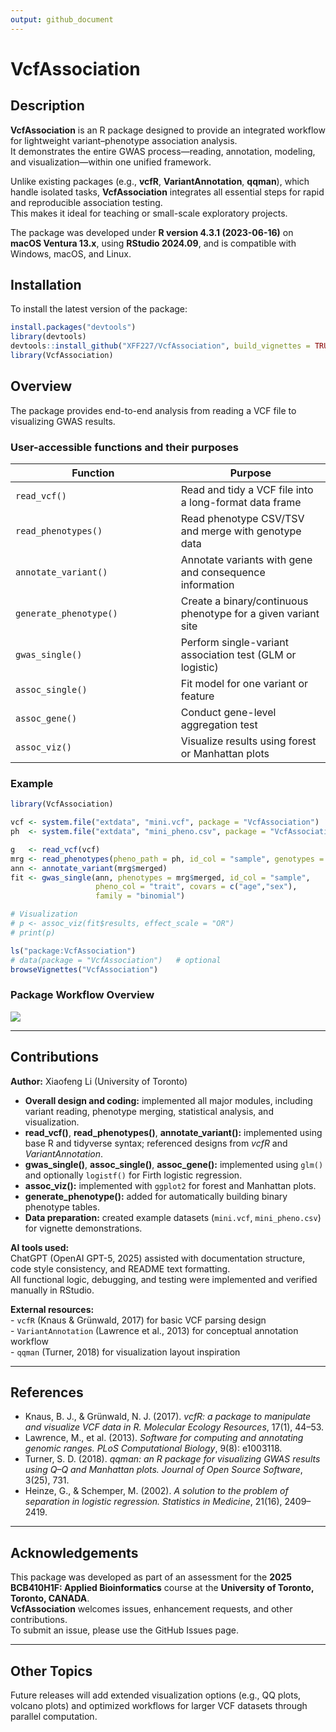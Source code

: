 ```yaml
---
output: github_document
---
```


# VcfAssociation

## Description
**VcfAssociation** is an R package designed to provide an integrated workflow for lightweight variant–phenotype association analysis.  
It demonstrates the entire GWAS process—reading, annotation, modeling, and visualization—within one unified framework.

Unlike existing packages (e.g., **vcfR**, **VariantAnnotation**, **qqman**), which handle isolated tasks, **VcfAssociation** integrates all essential steps for rapid and reproducible association testing.  
This makes it ideal for teaching or small-scale exploratory projects.

The package was developed under **R version 4.3.1 (2023-06-16)** on **macOS Ventura 13.x**, using **RStudio 2024.09**, and is compatible with Windows, macOS, and Linux.

## Installation

To install the latest version of the package:

```r
install.packages("devtools")
library(devtools)
devtools::install_github("XFF227/VcfAssociation", build_vignettes = TRUE)
library(VcfAssociation)
```

## Overview

The package provides end-to-end analysis from reading a VCF file to visualizing GWAS results.

### User-accessible functions and their purposes

| Function | Purpose |
|-----------|----------|
| `read_vcf()` | Read and tidy a VCF file into a long-format data frame |
| `read_phenotypes()` | Read phenotype CSV/TSV and merge with genotype data |
| `annotate_variant()` | Annotate variants with gene and consequence information |
| `generate_phenotype()` | Create a binary/continuous phenotype for a given variant site |
| `gwas_single()` | Perform single-variant association test (GLM or logistic) |
| `assoc_single()` | Fit model for one variant or feature |
| `assoc_gene()` | Conduct gene-level aggregation test |
| `assoc_viz()` | Visualize results using forest or Manhattan plots |

### Example

```r
library(VcfAssociation)

vcf <- system.file("extdata", "mini.vcf", package = "VcfAssociation")
ph  <- system.file("extdata", "mini_pheno.csv", package = "VcfAssociation")

g   <- read_vcf(vcf)
mrg <- read_phenotypes(pheno_path = ph, id_col = "sample", genotypes = g)
ann <- annotate_variant(mrg$merged)
fit <- gwas_single(ann, phenotypes = mrg$merged, id_col = "sample",
                   pheno_col = "trait", covars = c("age","sex"),
                   family = "binomial")

# Visualization
# p <- assoc_viz(fit$results, effect_scale = "OR")
# print(p)
```

```r
ls("package:VcfAssociation")
# data(package = "VcfAssociation")   # optional
browseVignettes("VcfAssociation")
```

### Package Workflow Overview

![](inst/extdata/overview.png)

---

## Contributions

**Author:** Xiaofeng Li (University of Toronto)

- **Overall design and coding:** implemented all major modules, including variant reading, phenotype merging, statistical analysis, and visualization.  
- **read_vcf()**, **read_phenotypes()**, **annotate_variant():** implemented using base R and tidyverse syntax; referenced designs from *vcfR* and *VariantAnnotation*.  
- **gwas_single()**, **assoc_single()**, **assoc_gene():** implemented using `glm()` and optionally `logistf()` for Firth logistic regression.  
- **assoc_viz():** implemented with `ggplot2` for forest and Manhattan plots.  
- **generate_phenotype():** added for automatically building binary phenotype tables.  
- **Data preparation:** created example datasets (`mini.vcf`, `mini_pheno.csv`) for vignette demonstrations.

**AI tools used:**  
ChatGPT (OpenAI GPT-5, 2025) assisted with documentation structure, code style consistency, and README text formatting.  
All functional logic, debugging, and testing were implemented and verified manually in RStudio.

**External resources:**  
- `vcfR` (Knaus & Grünwald, 2017) for basic VCF parsing design  
- `VariantAnnotation` (Lawrence et al., 2013) for conceptual annotation workflow  
- `qqman` (Turner, 2018) for visualization layout inspiration

---

## References

- Knaus, B. J., & Grünwald, N. J. (2017). *vcfR: a package to manipulate and visualize VCF data in R.* *Molecular Ecology Resources*, 17(1), 44–53.  
- Lawrence, M., et al. (2013). *Software for computing and annotating genomic ranges.* *PLoS Computational Biology*, 9(8): e1003118.  
- Turner, S. D. (2018). *qqman: an R package for visualizing GWAS results using Q–Q and Manhattan plots.* *Journal of Open Source Software*, 3(25), 731.  
- Heinze, G., & Schemper, M. (2002). *A solution to the problem of separation in logistic regression.* *Statistics in Medicine*, 21(16), 2409–2419.

---

## Acknowledgements

This package was developed as part of an assessment for the **2025 BCB410H1F: Applied Bioinformatics** course at the **University of Toronto, Toronto, CANADA**.  
**VcfAssociation** welcomes issues, enhancement requests, and other contributions.  
To submit an issue, please use the GitHub Issues page.

---

## Other Topics

Future releases will add extended visualization options (e.g., QQ plots, volcano plots) and optimized workflows for larger VCF datasets through parallel computation.